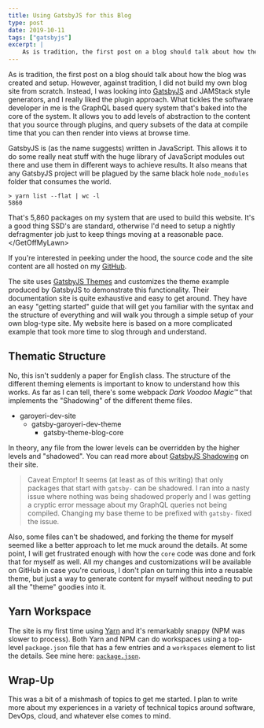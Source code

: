 ```yaml
---
title: Using GatsbyJS for this Blog
type: post
date: 2019-10-11
tags: ["gatsbyjs"]
excerpt: |
    As is tradition, the first post on a blog should talk about how the blog was created and setup. However, against tradition, I did not build my own blog site from scratch. Instead, I was looking into [GatsbyJS](https://gatsbyjs.org) and JAMStack style generators, and I really liked the plugin approach. What tickles the software developer in me is the GraphQL based query system that's baked into the core of the system. It allows you to add levels of abstraction to the content that you source through plugins, and query subsets of the data at compile time that you can then render into views at browse time.
---
```


As is tradition, the first post on a blog should talk about how the blog was created and setup. However, against tradition, I did not build my own blog site from scratch. Instead, I was looking into [GatsbyJS](https://gatsbyjs.org) and JAMStack style generators, and I really liked the plugin approach. What tickles the software developer in me is the GraphQL based query system that's baked into the core of the system. It allows you to add levels of abstraction to the content that you source through plugins, and query subsets of the data at compile time that you can then render into views at browse time.

GatsbyJS is (as the name suggests) written in JavaScript. This allows it to do some really neat stuff with the huge library of JavaScript modules out there and use them in different ways to achieve results. It also means that any GatsbyJS project will be plagued by the same black hole `node_modules` folder that consumes the world.

```shell
> yarn list --flat | wc -l
5860
```

That's 5,860 packages on my system that are used to build this website. It's a good thing SSD's are standard, otherwise I'd need to setup a nightly defragmenter job just to keep things moving at a reasonable pace. &lt;/GetOffMyLawn>

If you're interested in peeking under the hood, the source code and the site content are all hosted on my [GitHub](https://github.com/garoyeri/garoyeri-dev-site).

The site uses [GatsbyJS Themes](https://www.gatsbyjs.org/docs/themes/what-are-gatsby-themes/) and customizes the theme example produced by GatsbyJS to demonstrate this functionality. Their documentation site is quite exhaustive and easy to get around. They have an easy "getting started" guide that will get you familiar with the syntax and the structure of everything and will walk you through a simple setup of your own blog-type site. My website here is based on a more complicated example that took more time to slog through and understand.

## Thematic Structure

No, this isn't suddenly a paper for English class. The structure of the different theming elements is important to know to understand how this works. As far as I can tell, there's some webpack *Dark Voodoo Magic&trade;* that implements the "Shadowing" of the different theme files.

* garoyeri-dev-site
  * gatsby-garoyeri-dev-theme
    * gatsby-theme-blog-core

In theory, any file from the lower levels can be overridden by the higher levels and "shadowed". You can read more about [GatsbyJS Shadowing](https://www.gatsbyjs.org/docs/themes/shadowing/) on their site.

> Caveat Emptor! It seems (at least as of this writing) that only packages that start with `gatsby-` can be shadowed. I ran into a nasty issue where nothing was being shadowed properly and I was getting a cryptic error message about my GraphQL queries not being compiled. Changing my base theme to be prefixed with `gatsby-` fixed the issue.

Also, some files can't be shadowed, and forking the theme for myself seemed like a better approach to let me muck around the details. At some point, I will get frustrated enough with how the `core` code was done and fork that for myself as well. All my changes and customizations will be available on GitHub in case you're curious, I don't plan on turning this into a reusable theme, but just a way to generate content for myself without needing to put all the "theme" goodies into it.

## Yarn Workspace

The site is my first time using [Yarn](https://yarnpkg.com) and it's remarkably snappy (NPM was slower to process). Both Yarn and NPM can do workspaces using a top-level `package.json` file that has a few entries and a `workspaces` element to list the details. See mine here: [`package.json`](https://github.com/garoyeri/garoyeri-dev-site/blob/master/package.json).

## Wrap-Up

This was a bit of a mishmash of topics to get me started. I plan to write more about my experiences in a variety of technical topics around software, DevOps, cloud, and whatever else comes to mind.
